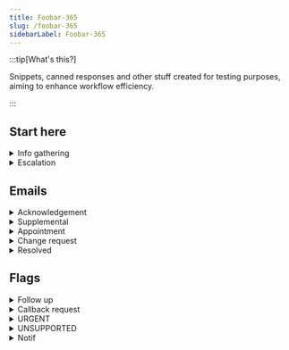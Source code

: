 ```yaml
---
title: Foobar-365
slug: /foobar-365
sidebarLabel: Foobar-365
---
```


:::tip[What's this?]

Snippets, canned responses and other stuff created for testing purposes, aiming to enhance workflow efficiency.

:::


## Start here



<details>
<summary>Info gathering</summary>

**Probe**

👉 _When did you first notice this problem?_

👉 _When was the last time it worked properly?_

👉 _Have there been any changes made before the issue started?_

👉 _Is this happening repeatedly?_

👉 _What steps have you taken to try and fix it?_

👉 _How much is this affecting your work?_

👉 _Are there any other users experiencing the same issue?_

👉 _Are you still able to perform your tasks, or are you using a spare machine?_

***

<h3 id="#heading-id">Snippet</h3>


```md
Caller: 
Company: 
Email: 
Callback#: 
Existing ticket#:
Issue:


When did this occur: n/a
When did it last work: n/a
Any changes made before the issue started: n/a
Steps done to rectify: n/a
Any other users affected: n/a
How impacting to your work: n/a
Still able to perform work: n/a
Other relevant details: n/a
```

</details>


<details>
<summary>Escalation</summary>
<h3 id="#heading-id">Standard template</h3>

```md
Hi Team,

Please see the details below.

Caller: 
Contact#: 
Email: 
Issue:


Steps done: 
Next steps: 
Priority: 

Thank you.

Regards,


```

</details>


## Emails

<details>
<summary>Acknowledgement</summary>

**P3**

```md
Hi ,

Thanks for reaching out to us!

Your request is now in our queue and will be handled by the next available technician.

If the issue or request is affecting your work, please let us know, and we will prioritize it accordingly.

Thank you for your patience.

Best,

```
**P2/P1**

```md
Hi ,

I hope you're doing well.

Thank you for bringing this matter to our attention. Rest assured that we take this (issue) seriously and will prioritize it for immediate attention from our assigned technician.

We will keep you posted on our progress as our technician is reviewing the ticket and will reach to you at (phone number) if needed.

A reminder as well that if there is a need to conduct a remote session, kindly save and close all applications, websites, and documents before the remote connection to prevent data loss.  

Thank you for your patience.

Best,

```
</details>


<details>
<summary>Supplemental</summary>

```md
Hi ,

I hope you're doing well.

Thank you for the update. Please allow our technician to look into this further and we'll get back to you as soon as we have updates to share.

In the meantime, should you have other instructions, please feel free to let us know.

Thank you for your patience.

Best,

```

```md
Hi ,

I hope you're doing well.

Our support team has been notified of your update, and a technician will contact you shortly.

Thank you for your patience.

Best,

```




</details>

<details>


<summary>Appointment</summary>

<h3 id="#heading-id">Same day</h3>

```md
Hi ,

I hope you’re doing well.

I’m reaching out to inform you that we have set an appointment for the technician to reach out to you today between .

A reminder as well that if there is a need to conduct a remote session, kindly save and close all applications, websites, and documents before the remote connection to prevent data loss.
Thank you.

Best,

```

</details>

<details>


<summary>Change request</summary>



:::warning[For **Approver(s)**]


:::

```md
Hi ,

I hope all is well.

I'm reaching to request your approval regarding . Further details are as follow:


Looking forward to your response.

Best,

```

:::tip[For **Client / Enduser**]


:::



```md

Hi ,

I hope this email finds you well.

We'd like to inform you that your request has been received and is currently in our queue awaiting approval. Our team is ready to proceed once the necessary approvals are granted.

In the meantime, should you have other instructions, feel free to let us know.

Thank you for your patience.

Best,

```

</details>

<details>
<summary>Resolved</summary>

```md
Hi ,

Thank you for the update and we're glad that this has been resolved.

In the meantime, we'll be closing this ticket. 

Should you have any further concerns or questions, please feel free to reach out.

Wishing you a great remainder of your day.

Best,

```

</details>




## Flags

<details>
<summary>Follow up</summary>

```md
Hi team, would like to follow up on this. Please advise. Thank you.
```

```md
Hi team, a gentle follow-up on this please. Thank you.
```

</details>

<details>
<summary>Callback request</summary>

```md
Hi team, we've receive a callback request with details as follows:


Thank you.
```
</details>


<details>
<summary>URGENT</summary>

```md
Hi team, letting you know about this urgent request is now being handled by our technician. Thank you.
```

</details>


<details>
<summary>UNSUPPORTED</summary>
```md
Hi team, escalating this request as this site is currently not supported. Thank you.
```

```md
Hi team, escalating this urgent request as this site is currently not supported. Thank you.
```

</details>

<details>
<summary>Notif</summary>

```md
Hi team, we got this notification and will be closing this off on our end. Please let us know otherwise. Thank you.
```
</details>
